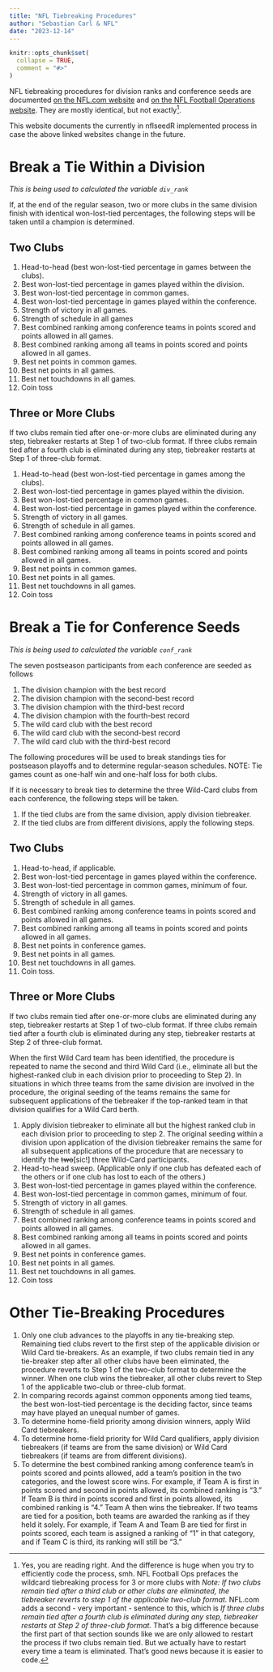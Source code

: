 ```yaml
---
title: "NFL Tiebreaking Procedures"
author: "Sebastian Carl & NFL"
date: "2023-12-14"
---
```


```r
knitr::opts_chunk$set(
  collapse = TRUE,
  comment = "#>"
)
```

NFL tiebreaking procedures for division ranks and conference seeds are documented [on the NFL.com website](https://www.nfl.com/standings/tie-breaking-procedures) and [on the NFL Football Operations website](https://operations.nfl.com/the-rules/nfl-tie-breaking-procedures/). They are mostly identical, but not exactly[^waitwhat]. 

[^waitwhat]: Yes, you are reading right. And the difference is huge when you try to efficiently code the process, smh. NFL Football Ops prefaces the wildcard tiebreaking process for 3 or more clubs with *Note: If two clubs remain tied after a third club or other clubs are eliminated, the tiebreaker reverts to step 1 of the applicable two-club format.* NFL.com adds a second - very important - sentence to this, which is *If three clubs remain tied after a fourth club is eliminated during any step, tiebreaker restarts at Step 2 of three-club format.* That's a big difference because the first part of that section sounds like we are only allowed to restart the process if two clubs remain tied. But we actually have to restart every time a team is eliminated. That's good news because it is easier to code.

This website documents the currently in nflseedR implemented process in case the above linked websites change in the future. 

# Break a Tie Within a Division

*This is being used to calculated the variable `div_rank`*

If, at the end of the regular season, two or more clubs in the same division finish with identical won-lost-tied percentages, the following steps will be taken until a champion is determined.

## Two Clubs

1. Head-to-head (best won-lost-tied percentage in games between the clubs).
1. Best won-lost-tied percentage in games played within the division.
1. Best won-lost-tied percentage in common games.
1. Best won-lost-tied percentage in games played within the conference.
1. Strength of victory in all games.
1. Strength of schedule in all games
1. Best combined ranking among conference teams in points scored and points allowed in all games.
1. Best combined ranking among all teams in points scored and points allowed in all games.
1. Best net points in common games.
1. Best net points in all games.
1. Best net touchdowns in all games.
1. Coin toss

## Three or More Clubs

If two clubs remain tied after one-or-more clubs are eliminated during any step, tiebreaker restarts at Step 1 of two-club format. If three clubs remain tied after a fourth club is eliminated during any step, tiebreaker restarts at Step 1 of three-club format.

1. Head-to-head (best won-lost-tied percentage in games among the clubs).
1. Best won-lost-tied percentage in games played within the division.
1. Best won-lost-tied percentage in common games.
1. Best won-lost-tied percentage in games played within the conference.
1. Strength of victory in all games.
1. Strength of schedule in all games.
1. Best combined ranking among conference teams in points scored and points allowed in all games.
1. Best combined ranking among all teams in points scored and points allowed in all games.
1. Best net points in common games.
1. Best net points in all games.
1. Best net touchdowns in all games.
1. Coin toss

# Break a Tie for Conference Seeds

*This is being used to calculated the variable `conf_rank`*

The seven postseason participants from each conference are seeded as follows

1. The division champion with the best record
1. The division champion with the second-best record
1. The division champion with the third-best record
1. The division champion with the fourth-best record
1. The wild card club with the best record
1. The wild card club with the second-best record
1. The wild card club with the third-best record

The following procedures will be used to break standings ties for postseason playoffs and to determine regular-season schedules.
NOTE: Tie games count as one-half win and one-half loss for both clubs.

If it is necessary to break ties to determine the three Wild-Card clubs from each conference, the following steps will be taken.

1. If the tied clubs are from the same division, apply division tiebreaker.
1. If the tied clubs are from different divisions, apply the following steps.

## Two Clubs

1. Head-to-head, if applicable.
1. Best won-lost-tied percentage in games played within the conference.
1. Best won-lost-tied percentage in common games, minimum of four.
1. Strength of victory in all games.
1. Strength of schedule in all games.
1. Best combined ranking among conference teams in points scored and points allowed in all games.
1. Best combined ranking among all teams in points scored and points allowed in all games.
1. Best net points in conference games.
1. Best net points in all games.
1. Best net touchdowns in all games.
1. Coin toss.

## Three or More Clubs

If two clubs remain tied after one-or-more clubs are eliminated during any step, tiebreaker restarts at Step 1 of two-club format. If three clubs remain tied after a fourth club is eliminated during any step, tiebreaker restarts at Step 2 of three-club format.

When the first Wild Card team has been identified, the procedure is repeated to name the second and third Wild Card (i.e., eliminate all but the highest-ranked club in each division prior to proceeding to Step 2). In situations in which three teams from the same division are involved in the procedure, the original seeding of the teams remains the same for subsequent applications of the tiebreaker if the top-ranked team in that division qualifies for a Wild Card berth.

1. Apply division tiebreaker to eliminate all but the highest ranked club in each division prior to proceeding to step 2. The original seeding within a division upon application of the division tiebreaker remains the same for all subsequent applications of the procedure that are necessary to identify the ~~two~~[sic!] three Wild-Card participants.
1. Head-to-head sweep. (Applicable only if one club has defeated each of the others or if one club has lost to each of the others.)
1. Best won-lost-tied percentage in games played within the conference.
1. Best won-lost-tied percentage in common games, minimum of four.
1. Strength of victory in all games.
1. Strength of schedule in all games.
1. Best combined ranking among conference teams in points scored and points allowed in all games.
1. Best combined ranking among all teams in points scored and points allowed in all games.
1. Best net points in conference games.
1. Best net points in all games.
1. Best net touchdowns in all games.
1. Coin toss

# Other Tie-Breaking Procedures

1. Only one club advances to the playoffs in any tie-breaking step. Remaining tied clubs revert to the first step of the applicable division or Wild Card tie-breakers. As an example, if two clubs remain tied in any tie-breaker step after all other clubs have been eliminated, the procedure reverts to Step 1 of the two-club format to determine the winner. When one club wins the tiebreaker, all other clubs revert to Step 1 of the applicable two-club or three-club format.
1. In comparing records against common opponents among tied teams, the best won-lost-tied percentage is the deciding factor, since teams may have played an unequal number of games.
1. To determine home-field priority among division winners, apply Wild Card tiebreakers.
1. To determine home-field priority for Wild Card qualifiers, apply division tiebreakers (if teams are from the same division) or Wild Card tiebreakers (if teams are from different divisions).
1. To determine the best combined ranking among conference team's in points scored and points allowed, add a team's position in the two categories, and the lowest score wins. For example, if Team A is first in points scored and second in points allowed, its combined ranking is "3." If Team B is third in points scored and first in points allowed, its combined ranking is "4." Team A then wins the tiebreaker. If two teams are tied for a position, both teams are awarded the ranking as if they held it solely. For example, if Team A and Team B are tied for first in points scored, each team is assigned a ranking of "1" in that category, and if Team C is third, its ranking will still be "3."

